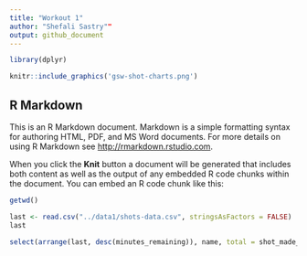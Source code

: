 ---
title: "Workout 1"
author: "Shefali Sastry""
output: github_document
---

```{r}
library(dplyr)
```

```{r out.width = '80%', echo = FALSE, fig.align = 'center'}
knitr::include_graphics('gsw-shot-charts.png')
```

## R Markdown

This is an R Markdown document. Markdown is a simple formatting syntax for authoring HTML, PDF, and MS Word documents. For more details on using R Markdown see <http://rmarkdown.rstudio.com>.

When you click the **Knit** button a document will be generated that includes both content as well as the output of any embedded R code chunks within the document. You can embed an R code chunk like this:

```{r}
getwd()
```

```{r}
last <- read.csv("../data1/shots-data.csv", stringsAsFactors = FALSE)
last
```

```{r}
select(arrange(last, desc(minutes_remaining)), name, total = shot_made_flag)
```

